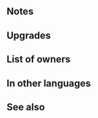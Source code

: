 {{Weapon Infobox
|tagid=SID_高貴な燭台＋
|image=wep_lc081
|weaponType=Lance
|might=14
|range=1
|effect=At start of combat, if unit's HP ≥ 50%, grants Atk/Def+5 during combat, and also, if foe can make a follow-up attack, reduces damage from foe's first attack by 50%.
|cost=300
|exclusive=0
|statModifiers=0,14,0,0,0
|required=Courtly Candle
|intID=2209
|sort=85001
|value=15
|timingID=1
|abilityID=230
|limit1ID=42
|refinePaths=default
|refineSP=350
|refineMedals=500
|refineStones=50
|properties=
}}
==Notes==
{{Combat boosts}}{{DamagePercentageReduction}}
==Upgrades==
{{Weapon Upgrade List}}
==List of owners==
{{Skill Hero List}}
==In other languages==
{{OtherLanguages
|english=Courtly Candle+
|japanese=高貴な燭台＋
|german=Edle Kerze+
|spanishEU=Candil áulico +
|spanishLA=Candil real +
|french=Bougie raffinée +
|italian=Candela cortese+
|chineseTW=高貴的燭台＋
|portuguese=Vela de cortejo+
}}
==See also==
{{See also skills|cond=Description LIKE '%if foe can make a follow-up attack, reduces damage from foe_s first attack%'|columns=3}}
{{Weapons Navbox}}